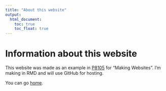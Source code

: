 ```yaml
---
title: "About this website"
output: 
  html_document:
    toc: true
    toc_float: true
---
```


# Information about this website

This website was made as an example in [P8105](https://p8105.com/) for "Making Websites". I'm making in RMD and will use GitHub for hosting.


You can go [home](index.html).